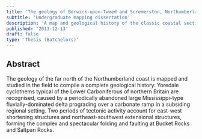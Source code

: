 ```yaml
---
title: 'The geology of Berwick-upon-Tweed and Scremerston, Northumberland'
subtitle: 'Undergraduate mapping dissertation'
description: 'A map and geological history of the classic coastal section in north-east England, with particular emphasis on structural geology and palaeontology.'
published: '2013-12-13'
draft: false
type: 'Thesis (Batchelors)'
---
```


## Abstract

The geology of the far north of the Northumberland coast is mapped and studied in the field to compile a complete geological history. Yoredale cyclothems typical of the Lower Carboniferous of northern Britain are recognised, caused by a periodically abandoned large Mississippi-type fluvially-dominated delta prograding over a carbonate ramp in a subsiding regional setting. Two periods of tectonic activity account for east-west shortening structures and northeast-southwest extensional structures, forming the complex and spectacular folding and faulting at Bucket Rocks and Saltpan Rocks.